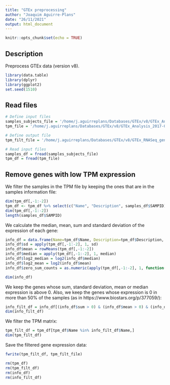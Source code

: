 ```yaml
---
title: "GTEx preprocessing"
author: "Joaquim Aguirre-Plans"
date: "26/11/2021"
output: html_document
---
```


```r
knitr::opts_chunk$set(echo = TRUE)
```

## Description

Preprocess GTEx data (version v8).

```r
library(data.table)
library(dplyr)
library(ggplot2)
set.seed(1510)
```

## Read files

```r
# Define input files
samples_subjects_file = '/home/j.aguirreplans/Databases/GTEx/v8/GTEx_Annotations_SamplesSubjectsMerged.txt'
tpm_file = '/home/j.aguirreplans/Databases/GTEx/v8/GTEx_Analysis_2017-06-05_v8_RNASeQCv1.1.9_gene_tpm.gct'

# Define output file
tpm_filt_file = '/home/j.aguirreplans/Databases/GTEx/v8/GTEx_RNASeq_gene_tpm_filtered.gct'
```

```r
# Read input files
samples_df = fread(samples_subjects_file)
tpm_df = fread(tpm_file)

```

## Remove genes with low TPM expression

We filter the samples in the TPM file by keeping the ones that are in the samples information file:

```r
dim(tpm_df[,-1:-2])
tpm_df <- tpm_df %>% select(c("Name", "Description", samples_df$SAMPID))
dim(tpm_df[,-1:-2])
length(samples_df$SAMPID)

```

We calculate the median, mean, sum and standard deviation of the expression of each gene:

```r
info_df = data.frame(Name=tpm_df$Name, Description=tpm_df$Description, sum=rowSums(tpm_df[,-1:-2]))
info_df$sd = apply(tpm_df[,-1:-2], 1, sd)
info_df$mean = rowMeans(tpm_df[,-1:-2])
info_df$median = apply(tpm_df[,-1:-2], 1, median)
info_df$log2_median = log2(info_df$median)
info_df$log2_mean = log2(info_df$mean)
info_df$zero_sum_counts = as.numeric(apply(tpm_df[,-1:-2], 1, function(i) sum(i == 0) )) # Number of times that the sum of the TPMs is equal to 0

dim(info_df)
```

We keep the genes whose sum, standard deviation, mean or median expression is above 0.
Also, we keep the genes whose expression is 0 in more than 50% of the samples (as in https://www.biostars.org/p/377059/):

```r
info_filt_df = info_df[(info_df$sum > 0) & (info_df$mean > 0) & (info_df$median > 0) & (info_df$sd > 0) & (info_df$zero_sum_counts < dim(tpm_df[, -1])[2]/2) ,]
dim(info_filt_df)

```

We filter the TPM matrix:

```r
tpm_filt_df = tpm_df[tpm_df$Name %in% info_filt_df$Name,]
dim(tpm_filt_df)

```

Save the filtered gene expression data:

```r
fwrite(tpm_filt_df, tpm_filt_file)

```

```r
rm(tpm_df)
rm(tpm_filt_df)
rm(info_df)
rm(info_filt_df)

```

